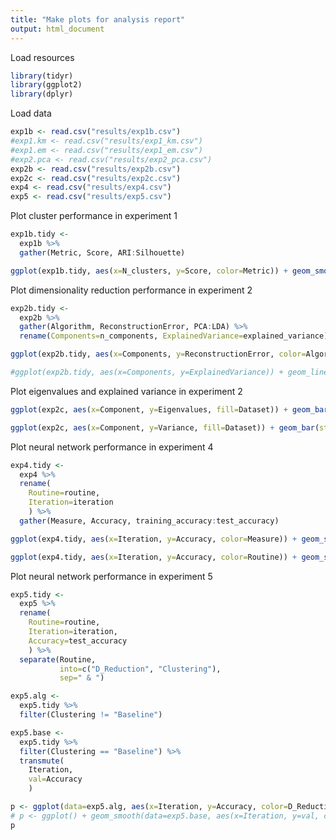```yaml
---
title: "Make plots for analysis report"
output: html_document
---
```


Load resources
```r
library(tidyr)
library(ggplot2)
library(dplyr)
```

Load data
```r
exp1b <- read.csv("results/exp1b.csv")
#exp1.km <- read.csv("results/exp1_km.csv")
#exp1.em <- read.csv("results/exp1_em.csv")
#exp2.pca <- read.csv("results/exp2_pca.csv")
exp2b <- read.csv("results/exp2b.csv")
exp2c <- read.csv("results/exp2c.csv")
exp4 <- read.csv("results/exp4.csv")
exp5 <- read.csv("results/exp5.csv")

```

Plot cluster performance in experiment 1
```r
exp1b.tidy <- 
  exp1b %>%
  gather(Metric, Score, ARI:Silhouette)

ggplot(exp1b.tidy, aes(x=N_clusters, y=Score, color=Metric)) + geom_smooth(se=F) + facet_grid(. ~ Algorithm) + ggtitle("Five cluster metrics for two clustering algorithms") + scale_x_continuous(breaks=seq(2,13,1)) + xlab("# of clusters")
```

Plot dimensionality reduction performance in experiment 2
```r
exp2b.tidy <-
  exp2b %>%
  gather(Algorithm, ReconstructionError, PCA:LDA) %>%
  rename(Components=n_components, ExplainedVariance=explained_variance)

ggplot(exp2b.tidy, aes(x=Components, y=ReconstructionError, color=Algorithm)) + geom_line() + scale_x_continuous(breaks=seq(1,14,1)) + ggtitle("Reconstruction error using four dimensionality reduction algorithms") + scale_y_continuous(breaks=seq(0,250000,50000)) #+ scale_y_log10() + 

#ggplot(exp2b.tidy, aes(x=Components, y=ExplainedVariance)) + geom_line() + scale_x_continuous(breaks=seq(1,14,1)) + #ggtitle("Total variance explained by N components") + scale_y_continuous(breaks=seq(0.4, 1.0, .1))
```

Plot eigenvalues and explained variance in experiment 2
```r
ggplot(exp2c, aes(x=Component, y=Eigenvalues, fill=Dataset)) + geom_bar(stat="identity") + facet_grid(Dataset ~ .)

ggplot(exp2c, aes(x=Component, y=Variance, fill=Dataset)) + geom_bar(stat="identity") + facet_grid(Dataset ~ .)
```

Plot neural network performance in experiment 4
```r
exp4.tidy <-
  exp4 %>%
  rename(
    Routine=routine,
    Iteration=iteration
    ) %>%
  gather(Measure, Accuracy, training_accuracy:test_accuracy)

ggplot(exp4.tidy, aes(x=Iteration, y=Accuracy, color=Measure)) + geom_smooth(se=F) + facet_grid(Routine ~ ., scales="free_y")

ggplot(exp4.tidy, aes(x=Iteration, y=Accuracy, color=Routine)) + geom_smooth(se=F) + ggtitle("Neural network test accuracy on dimensionality reduced dataset")
```

Plot neural network performance in experiment 5
```r
exp5.tidy <-
  exp5 %>%
  rename(
    Routine=routine,
    Iteration=iteration,
    Accuracy=test_accuracy
    ) %>%
  separate(Routine, 
           into=c("D_Reduction", "Clustering"), 
           sep=" & ")

exp5.alg <- 
  exp5.tidy %>%
  filter(Clustering != "Baseline")

exp5.base <-
  exp5.tidy %>%
  filter(Clustering == "Baseline") %>%
  transmute(
    Iteration,
    val=Accuracy
    )

p <- ggplot(data=exp5.alg, aes(x=Iteration, y=Accuracy, color=D_Reduction, linetype=Clustering)) + geom_smooth(se=F) + ggtitle("NN test accuracy with dimensionality reduction and clustering")
# p <- ggplot() + geom_smooth(data=exp5.base, aes(x=Iteration, y=val, color=Clustering), se=F) + geom_smooth(data=exp5.alg, aes(x=Iteration, y=Accuracy, color=DimensionalityReduction, linetype=Clustering), se=F)
p
```
